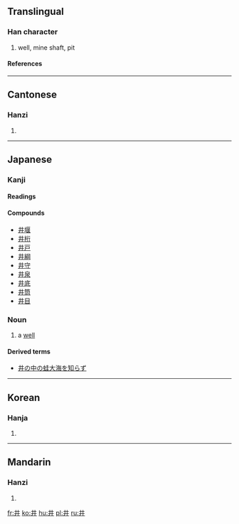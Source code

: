 {{see|丼}}<!-- may be replaced by zh-forms -->
==Translingual==
===Han character===
{{Han char|rn=7|rad=二|as=02|sn=4|four=5500<sub>0</sub>|canj=廿廿 (TT)}}
# well, mine shaft, pit

====References====
{{Han ref|kx=0086.140|dkj=00258|dj=0183.010|hdz=10010.040|uh=4E95|ud=20117|bh=A4AB|bd=42155}}

----
==Cantonese==
===Hanzi===
{{yue-hanzi|jyut=|y=jeng2, jing2}}
# {{defn|Cantonese}}

----
==Japanese==
===Kanji===
{{ja-kanji|grade=c|rs=二02}}

====Readings====
{{ja-readings|on=[[せい]] ([[sei]]), [[しょう]] ([[shō]])|kun=[[い]] ([[i]]), [[いど]] ([[ido]]), [[ゐ]] ([[wi]], ''outdated'')}}

====Compounds====
* [[井堰]]
* [[井桁]]
* [[井戸]]
* [[井綱]]
* [[井守]]
* [[井泉]]
* [[井底]]
* [[井筒]]
* [[井目]]
===Noun===
{{ja-noun|k|count=|hira=い|kata=|rom=i|kanji=|kyu=|shin=|hidx=}}
# a [[well]]

====Derived terms====
* [[井の中の蛙大海を知らず]]
----
==Korean==
===Hanja===
{{ko-hanja|hangeul=정|rv=jeong|mr=chŏng}}
# {{defn|Korean}}

----
==Mandarin==
===Hanzi===
{{cmn-hanzi|pin=[[jǐng]] (jing3)|wg=ching<sup>3</sup>}}
# {{defn|Mandarin}}

[[fr:井]]
[[ko:井]]
[[hu:井]]
[[pl:井]]
[[ru:井]]